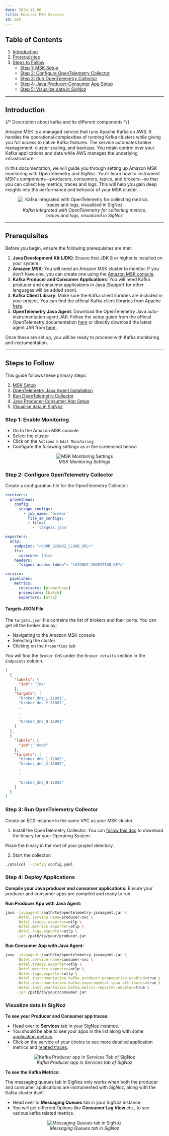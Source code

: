 ```yaml
---
date: 2024-11-06
title: Monitor MSK Service
id: msk
---
```


## Table of Contents

1. [Introduction](#introduction)
2. [Prerequisites](#prerequisites)
3. [Steps to Follow](#steps-to-follow)
    - [Step 1: MSK Setup](#step-1-enable-monitoring)
    - [Step 2: Configure OpenTelemetry Collector](#step-2-configure-opentelemetry-collector)
    - [Step 3: Run OpenTelemetry Collector](#step-3-run-opentelemetry-collector)
    - [Step 4: Java Producer-Consumer App Setup](#step-4-deploy-applications)
    - [Step 5: Visualize data in SigNoz](#step-5-visualize-data-in-signoz)


---

## Introduction

{/* Description about kafka and its different components */}

Amazon MSK is a managed service that runs Apache Kafka on AWS. It handles the operational complexities of running Kafka clusters while giving you full access to native Kafka features. The service automates broker management, cluster scaling, and backups. You retain control over your Kafka applications and data while AWS manages the underlying infrastructure.


In this documentation, we will guide you through setting up Amazon MSK monitoring with OpenTelemetry and SigNoz. You'll learn how to instrument MSK's 
components—producers, consumers, topics, and brokers—so that you can collect key metrics, traces and logs. This will help you gain deep insights into the 
performance and behavior of your MSK cluster.



<figure data-zoomable align="center">
    <img
      src="/img/blog/2024/05/kafka-monitoring/kafka-otel-signoz.png"
      alt="Kafka integrated with OpenTelemetry for collecting metrics, traces and logs, visualized in SigNoz"
    />
    <figcaption>
      <i>
       Kafka integrated with OpenTelemetry for collecting metrics, traces and logs, visualized in SigNoz
      </i>
    </figcaption>
</figure>


---

## Prerequisites

Before you begin, ensure the following prerequisites are met:

1. **Java Development Kit (JDK)**: Ensure that JDK 8 or higher is installed on your system.
2. **Amazon MSK**: You will need an Amazon MSK cluster to monitor. If you don't have one, you can create one using the [Amazon MSK console](https://docs.aws.amazon.com/msk/latest/developerguide/create-cluster.html).
3. **Kafka Producer and Consumer Applications**: You will need Kafka producer and consumer applications in Java (Support for other languages will be added soon).
4. **Kafka Client Library**: Make sure the Kafka client libraries are included in your project. You can find the official Kafka client libraries from Apache [here](https://mvnrepository.com/artifact/org.apache.kafka/kafka-clients).
5. **OpenTelemetry Java Agent**: Download the OpenTelemetry Java auto-instrumentation agent JAR. Follow the setup guide from the official OpenTelemetry documentation [here](https://opentelemetry.io/docs/zero-code/java/agent/getting-started/) or directly download the latest agent JAR from [here](https://github.com/open-telemetry/opentelemetry-java-instrumentation/releases/latest/download/opentelemetry-javaagent.jar).

Once these are set up, you will be ready to proceed with Kafka monitoring and instrumentation.


---

## Steps to Follow

This guide follows these primary steps:

1. [MSK Setup](#step-1-enable-monitoring)
2. [OpenTelemetry Java Agent Installation](#step-2-configure-opentelemetry-collector)
3. [Run OpenTelemetry Collector](#step-3-run-opentelemetry-collector)
4. [Java Producer-Consumer App Setup](#step-4-deploy-applications)
5. [Visualise data in SigNoz](#step-5-visualize-data-in-signoz)


### Step 1: Enable Monitoring

- Go to the Amazon MSK console
- Select the cluster
- Click on the `Actions` > `Edit Monitoring`
- Configure the following settings as in the screenshot below:

<figure data-zoomable align="center">
    <img
      src="/img/docs/messaging-queues/kafka/msk-monitoring-settings.webp"
      alt="MSK Monitoring Settings"
    />
    <figcaption>
      <i>
        MSK Monitoring Settings
      </i>
    </figcaption>
</figure>


### Step 2: Configure OpenTelemetry Collector

Create a configuration file for the OpenTelemetry Collector:

```yaml
receivers:
  prometheus:
    config:
      scrape_configs:
        - job_name: 'broker'
          file_sd_configs:
          - files:
            - 'targets.json'

exporters:
  otlp:
    endpoint: "<YOUR_SIGNOZ_CLOUD_URL>"
    tls:
      insecure: false
    headers:
      "signoz-access-token": "<SIGNOZ_INGESTION_KEY>"

service:
  pipelines:
    metrics:
      receivers: [prometheus]
      processors: [batch]
      exporters: [otlp]
```


#### Targets JSON File 
The `targets.json` file contains the list of brokers and their ports. You can get all the broker dns by:
- Navigating to the Amazon MSK console
- Selecting the cluster
- Clicking on the `Properties` tab

You will find the `Broker DNS` under the `Broker details` section in the `Endpoints` column.

```json
[
  {
    "labels": {
      "job": "jmx"
    },
    "targets": [
      "broker_dns_1:11001",
      "broker_dns_2:11001",
      .
      .
      .
      "broker_dns_N:11001"
    ]
  },
  {
    "labels": {
      "job": "node"
    },
    "targets": [
      "broker_dns_1:11002",
      "broker_dns_2:11002",
      .
      .
      .
      "broker_dns_N:11002"
    ]
  }
]
```


### Step 3: Run OpenTelemetry Collector

Create an EC2 instance in the same VPC as your MSK cluster.

1. Install the OpenTelemetry Collector:
You can [follow this doc](https://signoz.io/docs/tutorial/opentelemetry-binary-usage-in-virtual-machine/) to download the binary for your Operating System.

Place the binary in the root of your project directory.

2. Start the collector:
```bash
./otelcol --config config.yaml
```

### Step 4: Deploy Applications

**Compile your Java producer and consumer applications:** Ensure your producer and consumer apps are compiled and ready to run.

**Run Producer App with Java Agent:**

```bash
java -javaagent:/path/to/opentelemetry-javaagent.jar \
     -Dotel.service.name=producer-svc \
     -Dotel.traces.exporter=otlp \
     -Dotel.metrics.exporter=otlp \
     -Dotel.logs.exporter=otlp \
     -jar /path/to/your/producer.jar
```

**Run Consumer App with Java Agent:**

```bash
java -javaagent:/path/to/opentelemetry-javaagent.jar \
     -Dotel.service.name=consumer-svc \
     -Dotel.traces.exporter=otlp \
     -Dotel.metrics.exporter=otlp \
     -Dotel.logs.exporter=otlp \
     -Dotel.instrumentation.kafka.producer-propagation.enabled=true \
     -Dotel.instrumentation.kafka.experimental-span-attributes=true \
     -Dotel.instrumentation.kafka.metric-reporter.enabled=true \
     -jar /path/to/your/consumer.jar
```

### Visualize data in SigNoz

**To see your Producer and Consumer app traces:**

- Head over to **Services** tab in your SigNoz instance.
- You should be able to see your apps in the list along with some [application metrics](https://signoz.io/docs/userguide/metrics/).
- Click on the service of your choice to see more detailed application metrics and [related traces](https://signoz.io/docs/userguide/traces/).

<figure data-zoomable align="center">
    <img
      src="/img/docs/messaging-queues/kafka/kafka-services-tabs.webp"
      alt="Kafka Producer app in Services Tab of SigNoz"
    />
    <figcaption>
      <i>
        Kafka Producer app in Services tab of SigNoz
      </i>
    </figcaption>
</figure>

**To see the Kafka Metrics:**

<Admonition type="info">
  The messaging queues tab in SigNoz only works when both the producer and consumer applications are instrumented with SigNoz, along with the Kafka cluster itself.
</Admonition>


- Head over to **Messaging Queues** tab in your SigNoz instance.
- You will get different Options like **Consumer Lag View** etc., to see various kafka related metrics.

<figure data-zoomable align="center">
    <img
      src="/img/docs/messaging-queues/kafka/kafka-metrics.webp"
      alt="Messaging Queues tab in SigNoz"
    />
    <figcaption>
      <i>
        Messaging Queues tab in SigNoz
      </i>
    </figcaption>
</figure>
